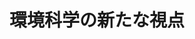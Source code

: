 ﻿---
title: "環境科学の新たな視点"
category: "その他"
vol: 57
interviewee: "石川 忠晴 "
url: ""
tags: ["環境","科学","展開"]
pdf: "57-3.pdf"
career: ""
pdfurl: "57-3/57-3.pdf"
preface: "科学の発展によって引き起こされた環境問題を解決できるのは科学の更なる発展でしかない。そう思われていた今日に新たな手法を展開する石川。今回はその手法について話を伺った。"
---
